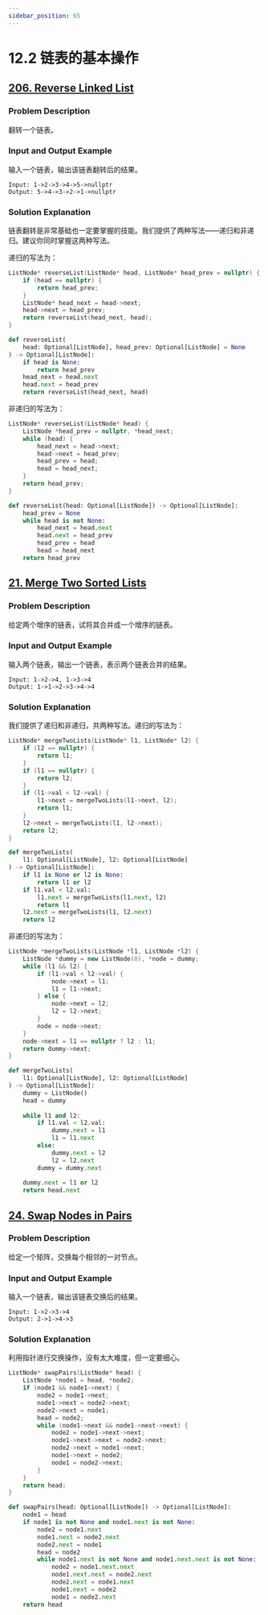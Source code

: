 ```yaml
---
sidebar_position: 65
---
```


# 12.2 链表的基本操作

## [206. Reverse Linked List](https://leetcode.com/problems/reverse-linked-list/)

### Problem Description

翻转一个链表。

### Input and Output Example

输入一个链表，输出该链表翻转后的结果。

```
Input: 1->2->3->4->5->nullptr
Output: 5->4->3->2->1->nullptr
```

### Solution Explanation

链表翻转是非常基础也一定要掌握的技能。我们提供了两种写法——递归和非递归。建议你同时掌握这两种写法。

递归的写法为：

<Tabs>
<TabItem value="cpp" label="C++">

```cpp
ListNode* reverseList(ListNode* head, ListNode* head_prev = nullptr) {
    if (head == nullptr) {
        return head_prev;
    }
    ListNode* head_next = head->next;
    head->next = head_prev;
    return reverseList(head_next, head);
}
```

</TabItem>
<TabItem value="py" label="Python">

```py
def reverseList(
    head: Optional[ListNode], head_prev: Optional[ListNode] = None
) -> Optional[ListNode]:
    if head is None:
        return head_prev
    head_next = head.next
    head.next = head_prev
    return reverseList(head_next, head)
```

</TabItem>

</Tabs>

非递归的写法为：

<Tabs>
<TabItem value="cpp" label="C++">

```cpp
ListNode* reverseList(ListNode* head) {
    ListNode *head_prev = nullptr, *head_next;
    while (head) {
        head_next = head->next;
        head->next = head_prev;
        head_prev = head;
        head = head_next;
    }
    return head_prev;
}
```

</TabItem>
<TabItem value="py" label="Python">

```py
def reverseList(head: Optional[ListNode]) -> Optional[ListNode]:
    head_prev = None
    while head is not None:
        head_next = head.next
        head.next = head_prev
        head_prev = head
        head = head_next
    return head_prev
```

</TabItem>

</Tabs>

## [21. Merge Two Sorted Lists](https://leetcode.com/problems/merge-two-sorted-lists/)

### Problem Description

给定两个增序的链表，试将其合并成一个增序的链表。

### Input and Output Example

输入两个链表，输出一个链表，表示两个链表合并的结果。

```
Input: 1->2->4, 1->3->4
Output: 1->1->2->3->4->4
```

### Solution Explanation

我们提供了递归和非递归，共两种写法。递归的写法为：

<Tabs>
<TabItem value="cpp" label="C++">

```cpp
ListNode* mergeTwoLists(ListNode* l1, ListNode* l2) {
    if (l2 == nullptr) {
        return l1;
    }
    if (l1 == nullptr) {
        return l2;
    }
    if (l1->val < l2->val) {
        l1->next = mergeTwoLists(l1->next, l2);
        return l1;
    }
    l2->next = mergeTwoLists(l1, l2->next);
    return l2;
}
```

</TabItem>
<TabItem value="py" label="Python">

```py
def mergeTwoLists(
    l1: Optional[ListNode], l2: Optional[ListNode]
) -> Optional[ListNode]:
    if l1 is None or l2 is None:
        return l1 or l2
    if l1.val < l2.val:
        l1.next = mergeTwoLists(l1.next, l2)
        return l1
    l2.next = mergeTwoLists(l1, l2.next)
    return l2
```

</TabItem>

</Tabs>

非递归的写法为：

<Tabs>
<TabItem value="cpp" label="C++">

```cpp
ListNode *mergeTwoLists(ListNode *l1, ListNode *l2) {
    ListNode *dummy = new ListNode(0), *node = dummy;
    while (l1 && l2) {
        if (l1->val < l2->val) {
            node->next = l1;
            l1 = l1->next;
        } else {
            node->next = l2;
            l2 = l2->next;
        }
        node = node->next;
    }
    node->next = l1 == nullptr ? l2 : l1;
    return dummy->next;
}
```

</TabItem>
<TabItem value="py" label="Python">

```py
def mergeTwoLists(
    l1: Optional[ListNode], l2: Optional[ListNode]
) -> Optional[ListNode]:
    dummy = ListNode()
    head = dummy
    
    while l1 and l2:
        if l1.val < l2.val:
            dummy.next = l1
            l1 = l1.next
        else:
            dummy.next = l2
            l2 = l2.next
        dummy = dummy.next
    
    dummy.next = l1 or l2
    return head.next

```

</TabItem>

</Tabs>

## [24. Swap Nodes in Pairs](https://leetcode.com/problems/swap-nodes-in-pairs/)

### Problem Description

给定一个矩阵，交换每个相邻的一对节点。

### Input and Output Example

输入一个链表，输出该链表交换后的结果。

```
Input: 1->2->3->4
Output: 2->1->4->3
```

### Solution Explanation

利用指针进行交换操作，没有太大难度，但一定要细心。

<Tabs>
<TabItem value="cpp" label="C++">

```cpp
ListNode* swapPairs(ListNode* head) {
    ListNode *node1 = head, *node2;
    if (node1 && node1->next) {
        node2 = node1->next;
        node1->next = node2->next;
        node2->next = node1;
        head = node2;
        while (node1->next && node1->next->next) {
            node2 = node1->next->next;
            node1->next->next = node2->next;
            node2->next = node1->next;
            node1->next = node2;
            node1 = node2->next;
        }
    }
    return head;
}
```

</TabItem>
<TabItem value="py" label="Python">

```py
def swapPairs(head: Optional[ListNode]) -> Optional[ListNode]:
    node1 = head
    if node1 is not None and node1.next is not None:
        node2 = node1.next
        node1.next = node2.next
        node2.next = node1
        head = node2
        while node1.next is not None and node1.next.next is not None:
            node2 = node1.next.next
            node1.next.next = node2.next
            node2.next = node1.next
            node1.next = node2
            node1 = node2.next
    return head
```

</TabItem>

</Tabs>